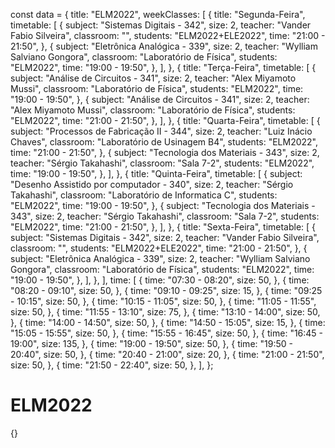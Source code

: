 const data = {
  title: "ELM2022",
  weekClasses: [
    {
      title: "Segunda-Feira",
      timetable: [
        {
          subject: "Sistemas Digitais - 342",
          size: 2,
          teacher: "Vander Fabio Silveira",
          classroom: "",
          students: "ELM2022+ELE2022",
          time: "21:00 - 21:50",
        },
        {
          subject: "Eletrônica Analógica - 339",
          size: 2,
          teacher: "Wylliam Salviano Gongora",
          classroom: "Laboratório de Física",
          students: "ELM2022",
          time: "19:00 - 19:50",
        },
      ],
    },
    {
      title: "Terça-Feira",
      timetable: [
        {
          subject: "Análise de Circuitos - 341",
          size: 2,
          teacher: "Alex Miyamoto Mussi",
          classroom: "Laboratório de Física",
          students: "ELM2022",
          time: "19:00 - 19:50",
        },
        {
          subject: "Análise de Circuitos - 341",
          size: 2,
          teacher: "Alex Miyamoto Mussi",
          classroom: "Laboratório de Física",
          students: "ELM2022",
          time: "21:00 - 21:50",
        },
      ],
    },
    {
      title: "Quarta-Feira",
      timetable: [
        {
          subject: "Processos de Fabricação II - 344",
          size: 2,
          teacher: "Luiz Inácio Chaves",
          classroom: "Laboratório de Usinagem B4",
          students: "ELM2022",
          time: "21:00 - 21:50",
        },
        {
          subject: "Tecnologia dos Materiais - 343",
          size: 2,
          teacher: "Sérgio Takahashi",
          classroom: "Sala 7-2",
          students: "ELM2022",
          time: "19:00 - 19:50",
        },
      ],
    },
    {
      title: "Quinta-Feira",
      timetable: [
        {
          subject: "Desenho Assistido por computador - 340",
          size: 2,
          teacher: "Sérgio Takahashi",
          classroom: "Laboratório de Informatica C",
          students: "ELM2022",
          time: "19:00 - 19:50",
        },
        {
          subject: "Tecnologia dos Materiais - 343",
          size: 2,
          teacher: "Sérgio Takahashi",
          classroom: "Sala 7-2",
          students: "ELM2022",
          time: "21:00 - 21:50",
        },
      ],
    },
    {
      title: "Sexta-Feira",
      timetable: [
        {
          subject: "Sistemas Digitais - 342",
          size: 2,
          teacher: "Vander Fabio Silveira",
          classroom: "",
          students: "ELM2022+ELE2022",
          time: "21:00 - 21:50",
        },
        {
          subject: "Eletrônica Analógica - 339",
          size: 2,
          teacher: "Wylliam Salviano Gongora",
          classroom: "Laboratório de Física",
          students: "ELM2022",
          time: "19:00 - 19:50",
        },
      ],
    },
  ],
  time: [
    {
      time: "07:30 - 08:20",
      size: 50,
    },
    {
      time: "08:20 - 09:10",
      size: 50,
    },
    {
      time: "09:10 - 09:25",
      size: 15,
    },
    {
      time: "09:25 - 10:15",
      size: 50,
    },
    {
      time: "10:15 - 11:05",
      size: 50,
    },
    {
      time: "11:05 - 11:55",
      size: 50,
    },
    {
      time: "11:55 - 13:10",
      size: 75,
    },
    {
      time: "13:10 - 14:00",
      size: 50,
    },
    {
      time: "14:00 - 14:50",
      size: 50,
    },
    {
      time: "14:50 - 15:05",
      size: 15,
    },
    {
      time: "15:05 - 15:55",
      size: 50,
    },
    {
      time: "15:55 - 16:45",
      size: 50,
    },
    {
      time: "16:45 - 19:00",
      size: 135,
    },
    {
      time: "19:00 - 19:50",
      size: 50,
    },
    {
      time: "19:50 - 20:40",
      size: 50,
    },
    {
      time: "20:40 - 21:00",
      size: 20,
    },
    {
      time: "21:00 - 21:50",
      size: 50,
    },
    {
      time: "21:50 - 22:40",
      size: 50,
    },
  ],
};

# ELM2022

<div>
  {<Grid title={data.title} weekClasses={data.weekClasses} time={data.time} />}
</div>
